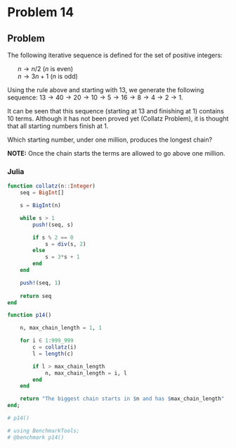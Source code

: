 # Problem 14 {.unnumbered}

::: {.callout-note icon=false}
## Problem

<p>The following iterative sequence is defined for the set of positive integers:</p>
<ul style="list-style-type:none;">
<li>$n \to n/2$ ($n$ is even)</li>
<li>$n \to 3n + 1$ ($n$ is odd)</li></ul>
<p>Using the rule above and starting with $13$, we generate the following sequence:
$13 \to 40 \to 20 \to 10 \to 5 \to 16 \to 8 \to 4 \to 2 \to 1.$</p>
<p>It can be seen that this sequence (starting at $13$ and finishing at $1$) contains $10$ terms. Although it has not been proved yet (Collatz Problem), it is thought that all starting numbers finish at $1$.</p>
<p>Which starting number, under one million, produces the longest chain?</p>
<p class="note"><b>NOTE:</b> Once the chain starts the terms are allowed to go above one million.</p>
:::

### Julia

```julia
function collatz(n::Integer)
    seq = BigInt[]

    s = BigInt(n)

    while s > 1
        push!(seq, s)

        if s % 2 == 0
            s = div(s, 2)
        else
            s = 3*s + 1
        end
    end 

    push!(seq, 1)
    
    return seq
end
```

```julia
function p14()

    n, max_chain_length = 1, 1

    for i ∈ 1:999_999
        c = collatz(i)
        l = length(c)

        if l > max_chain_length
            n, max_chain_length = i, l
        end
    end

    return "The biggest chain starts in $n and has $max_chain_length"
end;

# p14()
```

```julia
# using BenchmarkTools;
# @benchmark p14()
```
